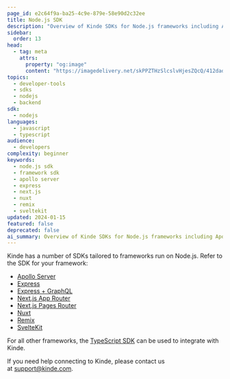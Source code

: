 ```yaml
---
page_id: e2c64f9a-ba25-4c9e-879e-58e90d2c32ee
title: Node.js SDK
description: "Overview of Kinde SDKs for Node.js frameworks including Apollo Server, Express, Next.js, Nuxt, Remix, and SvelteKit."
sidebar:
  order: 13
head:
  - tag: meta
    attrs:
      property: "og:image"
      content: "https://imagedelivery.net/skPPZTHzSlcslvHjesZQcQ/412dad96-9689-4776-37e9-5e52143b7c00/socialsharingimage"
topics:
  - developer-tools
  - sdks
  - nodejs
  - backend
sdk:
  - nodejs
languages:
  - javascript
  - typescript
audience:
  - developers
complexity: beginner
keywords:
  - node.js sdk
  - framework sdk
  - apollo server
  - express
  - next.js
  - nuxt
  - remix
  - sveltekit
updated: 2024-01-15
featured: false
deprecated: false
ai_summary: Overview of Kinde SDKs for Node.js frameworks including Apollo Server, Express, Next.js, Nuxt, Remix, and SvelteKit.
---
```


Kinde has a number of SDKs tailored to frameworks run on Node.js. Refer to the SDK for your framework:

- [Apollo Server](/developer-tools/sdks/backend/apollo-graphql/)
- [Express](/developer-tools/sdks/backend/express-sdk/)
- [Express + GraphQL](/developer-tools/sdks/backend/node-express-graphql/)
- [Next.js App Router](/developer-tools/sdks/backend/nextjs-sdk/)
- [Next.js Pages Router](/developer-tools/sdks/backend/nextjs-prev-sdk/)
- [Nuxt](/developer-tools/sdks/backend/nuxt-module/)
- [Remix](/developer-tools/sdks/backend/remix-sdk/)
- [SvelteKit](/developer-tools/sdks/backend/sveltekit-sdk/)

For all other frameworks, the [TypeScript SDK](/developer-tools/sdks/backend/typescript-sdk/) can be used to integrate with Kinde.

If you need help connecting to Kinde, please contact us at [support@kinde.com](mailto:support@kinde.com).
